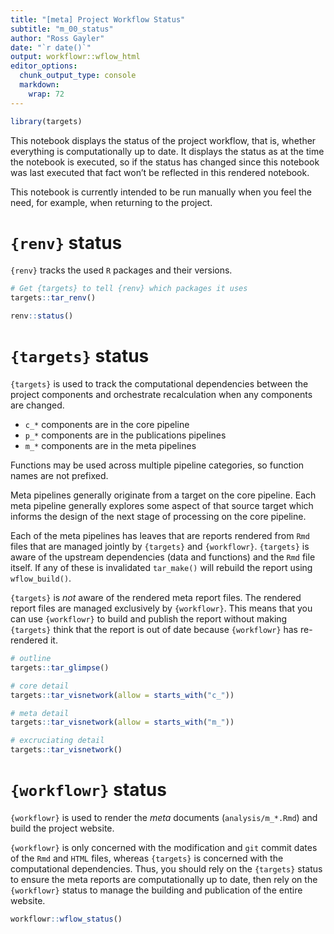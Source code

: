 ```yaml
---
title: "[meta] Project Workflow Status"
subtitle: "m_00_status"
author: "Ross Gayler"
date: "`r date()`"
output: workflowr::wflow_html
editor_options:
  chunk_output_type: console
  markdown: 
    wrap: 72
---
```


```r
library(targets)
```

This notebook displays the status of the project workflow, that is,
whether everything is computationally up to date. It displays the status
as at the time the notebook is executed, so if the status has changed
since this notebook was last executed that fact won't be reflected in
this rendered notebook.

This notebook is currently intended to be run manually when you feel the
need, for example, when returning to the project.

# `{renv}` status

`{renv}` tracks the used `R` packages and their versions.

```r
# Get {targets} to tell {renv} which packages it uses
targets::tar_renv() 

renv::status()
```

# `{targets}` status

`{targets}` is used to track the computational dependencies between the
project components and orchestrate recalculation when any components are
changed.

-   `c_*` components are in the core pipeline
-   `p_*` components are in the publications pipelines
-   `m_*` components are in the meta pipelines

Functions may be used across multiple pipeline categories, so function
names are not prefixed.

Meta pipelines generally originate from a target on the core pipeline.
Each meta pipeline generally explores some aspect of that source target
which informs the design of the next stage of processing on the core
pipeline.

Each of the meta pipelines has leaves that are reports rendered from
`Rmd` files that are managed jointly by `{targets}` and `{workflowr}`.
`{targets}` is aware of the upstream dependencies (data and functions)
and the `Rmd` file itself. If any of these is invalidated `tar_make()`
will rebuild the report using `wflow_build()`.

`{targets}` is *not* aware of the rendered meta report files. The
rendered report files are managed exclusively by `{workflowr}`. This
means that you can use `{workflowr}` to build and publish the report
without making `{targets}` think that the report is out of date because
`{workflowr}` has re-rendered it.

```r
# outline
targets::tar_glimpse()

# core detail
targets::tar_visnetwork(allow = starts_with("c_"))

# meta detail
targets::tar_visnetwork(allow = starts_with("m_"))

# excruciating detail
targets::tar_visnetwork()
```

# `{workflowr}` status

`{workflowr}` is used to render the *meta* documents
(`analysis/m_*.Rmd`) and build the project website.

`{workflowr}` is only concerned with the modification and `git` commit
dates of the `Rmd` and `HTML` files, whereas `{targets}` is concerned
with the computational dependencies. Thus, you should rely on the
`{targets}` status to ensure the meta reports are computationally up to
date, then rely on the `{workflowr}` status to manage the building and
publication of the entire website.

```r
workflowr::wflow_status()
```
